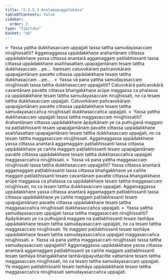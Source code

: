```yaml
---
title: "2.3.5.3 Anulomapuggalokāsa"
tableOfContents: false
sidebar:
  order: 3
type: "tipitaka"
basket: "ab"
---
```



<DynamicBreadcrumb />

<Division number="157">

<Paragraph number="752">
»  Yassa yattha dukkhasaccaṃ uppajjati tassa tattha samudayasaccaṃ nirujjhissatīti?
</Paragraph>

<Paragraph number="753">
Aggamaggassa uppādakkhaṇe arahantānaṃ cittassa uppādakkhaṇe yassa cittassa anantarā aggamaggaṃ paṭilabhissanti tassa cittassa uppādakkhaṇe asaññasattaṃ upapajjantānaṃ tesaṃ tattha dukkhasaccaṃ …pe…  itaresaṃ catuvokāraṃ pañcavokāraṃ upapajjantānaṃ pavatte cittassa uppādakkhaṇe tesaṃ tattha dukkhasaccaṃ …pe… .
</Paragraph>

<Paragraph number="754">
«  Yassa vā pana yattha samudayasaccaṃ nirujjhissati tassa tattha dukkhasaccaṃ uppajjatīti?
</Paragraph>

<Paragraph number="755">
Catuvokārā pañcavokārā cavantānaṃ pavatte cittassa bhaṅgakkhaṇe arūpe maggassa ca phalassa ca uppādakkhaṇe tesaṃ tattha samudayasaccaṃ nirujjhissati, no ca tesaṃ tattha dukkhasaccaṃ uppajjati. Catuvokāraṃ pañcavokāraṃ upapajjantānaṃ pavatte cittassa uppādakkhaṇe tesaṃ tattha samudayasaccañca nirujjhissati dukkhasaccañca uppajjati.
</Paragraph>

<Paragraph number="756">
»  Yassa yattha dukkhasaccaṃ uppajjati tassa tattha maggasaccaṃ nirujjhissatīti?
</Paragraph>

<Paragraph number="757">
Arahantānaṃ cittassa uppādakkhaṇe āpāyikānaṃ ye ca puthujjanā maggaṃ na paṭilabhissanti tesaṃ upapajjantānaṃ pavatte cittassa uppādakkhaṇe asaññasattaṃ upapajjantānaṃ tesaṃ tattha dukkhasaccaṃ uppajjati, no ca tesaṃ tattha maggasaccaṃ nirujjhissati. Aggamaggassa uppādakkhaṇe yassa cittassa anantarā aggamaggaṃ paṭilabhissanti tassa cittassa uppādakkhaṇe ye caññe maggaṃ paṭilabhissanti tesaṃ upapajjantānaṃ pavatte cittassa uppādakkhaṇe tesaṃ tattha dukkhasaccañca uppajjati maggasaccañca nirujjhissati.
</Paragraph>

<Paragraph number="758">
«  Yassa vā pana yattha maggasaccaṃ nirujjhissati tassa tattha dukkhasaccaṃ uppajjatīti?
</Paragraph>

<Paragraph number="759">
Yassa cittassa anantarā aggamaggaṃ paṭilabhissanti tassa cittassa bhaṅgakkhaṇe ye caññe maggaṃ paṭilabhissanti tesaṃ cavantānaṃ pavatte cittassa bhaṅgakkhaṇe arūpe maggassa ca phalassa ca uppādakkhaṇe tesaṃ tattha maggasaccaṃ nirujjhissati, no ca tesaṃ tattha dukkhasaccaṃ uppajjati. Aggamaggassa uppādakkhaṇe yassa cittassa anantarā aggamaggaṃ paṭilabhissanti tassa cittassa uppādakkhaṇe ye caññe maggaṃ paṭilabhissanti tesaṃ upapajjantānaṃ pavatte cittassa uppādakkhaṇe tesaṃ tattha maggasaccañca nirujjhissati dukkhasaccañca uppajjati.
</Paragraph>

</Division>
<Division number="158">

<Paragraph number="760">
»  Yassa yattha samudayasaccaṃ uppajjati tassa tattha maggasaccaṃ nirujjhissatīti?
</Paragraph>

<Paragraph number="761">
Āpāyikānaṃ ye ca puthujjanā maggaṃ na paṭilabhissanti tesaṃ taṇhāya uppādakkhaṇe tesaṃ tattha samudayasaccaṃ uppajjati, no ca tesaṃ tattha maggasaccaṃ nirujjhissati. Ye maggaṃ paṭilabhissanti tesaṃ taṇhāya uppādakkhaṇe tesaṃ tattha samudayasaccañca uppajjati maggasaccañca nirujjhissati.
</Paragraph>

<Paragraph number="762">
«  Yassa vā pana yattha maggasaccaṃ nirujjhissati tassa tattha samudayasaccaṃ uppajjatīti?
</Paragraph>

<Paragraph number="763">
Aggamaggassa uppādakkhaṇe yassa cittassa anantarā aggamaggaṃ paṭilabhissanti ye caññe maggaṃ paṭilabhissanti tesaṃ taṇhāya bhaṅgakkhaṇe taṇhāvippayuttacitte vattamāne tesaṃ tattha maggasaccaṃ nirujjhissati, no ca tesaṃ tattha samudayasaccaṃ uppajjati. Ye maggaṃ paṭilabhissanti tesaṃ taṇhāya uppādakkhaṇe tesaṃ tattha maggasaccañca nirujjhissati samudayasaccañca uppajjati.
</Paragraph>
</Division>